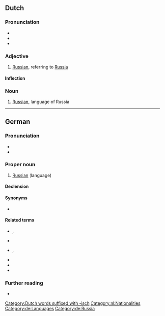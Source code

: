 {{also|russisch}}
==Dutch==

===Pronunciation===
* {{audio|Nl-Russisch.ogg|audio|lang=nl}}
* {{IPA|lang=nl|/ˈrʏ.sis/}}
* {{hyphenation|Rus|sisch|lang=nl}}

===Adjective===
{{nl-adj}}

# [[Russian]], referring to [[Russia]]

====Inflection====
{{nl-decl-adj}}

===Noun===
{{nl-noun|n|-|-}}

# [[Russian]], language of Russia

[[Category:Dutch words suffixed with -isch]]
[[Category:nl:Nationalities]]

----

==German==
{{wikipedia|Russische Sprache|lang=de}}

===Pronunciation===
* {{IPA|/ˈʀʊsɪʃ/|lang=de}}
* {{audio|De-Russisch.ogg|audio|lang=de}}

===Proper noun===
{{de-proper noun|n|Russisch|gen2=Russischs}}

# [[Russian]] (language)

====Declension====
{{de-decl-noun-langname}}

====Synonyms====
* {{l|de|russische Sprache}}

====Related terms====
* {{l|de|Russe}}, {{l|de|Russin}}
* {{l|de|russisch}}
* {{l|de|Russist}}, {{l|de|Russistin}}
* {{l|de|Russistik}}
* {{l|de|russistisch}}
* {{l|de|Russland}}

===Further reading===
* {{R:Duden}}

[[Category:de:Languages]]
[[Category:de:Russia]]